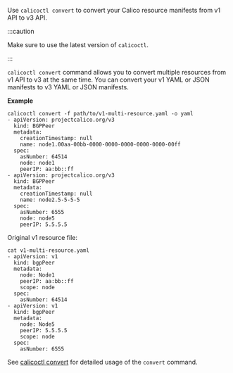 Use `calicoctl convert` to convert your Calico resource manifests from v1 API to v3 API.

:::caution

Make sure to use the latest version of `calicoctl`.

:::

`calicoctl convert` command allows you to convert multiple resources from v1 API to v3 at the same time.
You can convert your v1 YAML or JSON manifests to v3 YAML or JSON manifests.

**Example**

```
calicoctl convert -f path/to/v1-multi-resource.yaml -o yaml
- apiVersion: projectcalico.org/v3
  kind: BGPPeer
  metadata:
    creationTimestamp: null
    name: node1.00aa-00bb-0000-0000-0000-0000-0000-00ff
  spec:
    asNumber: 64514
    node: node1
    peerIP: aa:bb::ff
- apiVersion: projectcalico.org/v3
  kind: BGPPeer
  metadata:
    creationTimestamp: null
    name: node2.5-5-5-5
  spec:
    asNumber: 6555
    node: node5
    peerIP: 5.5.5.5
```

Original v1 resource file:

```
cat v1-multi-resource.yaml
- apiVersion: v1
  kind: bgpPeer
  metadata:
    node: Node1
    peerIP: aa:bb::ff
    scope: node
  spec:
    asNumber: 64514
- apiVersion: v1
  kind: bgpPeer
  metadata:
    node: Node5
    peerIP: 5.5.5.5
    scope: node
  spec:
    asNumber: 6555
```

See [calicoctl convert](../../reference/clis/calicoctl/convert.mdx) for detailed usage of the `convert` command.

